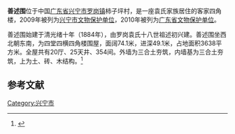 {{coord|24|26|19|N|115|37|54|E|scale:10000|display=title}}
{{文物保护单位
| 级别 = 省级
| 省区市 = 广东省
| 图片 = 
| 名称 = 善述围
| 编号 = 7-54
| 分类 = 古建筑
| 时代 = 清
| 所在 = [[兴宁市|兴宁市]][[罗岗镇|罗岗镇]]柿子坪村
| 登录 = 2012年10月20日
}}
'''善述围'''位于中国[[广东省|广东省]][[兴宁市|兴宁市]][[罗岗镇|罗岗镇]]柿子坪村，是一座袁氏家族居住的客家四角楼，2009年被列为[[兴宁市文物保护单位|兴宁市文物保护单位]]，2010年被列为[[广东省文物保护单位|广东省文物保护单位]]。

善述围始建于清光绪十年（1884年），由罗岗袁氏十八世祖述初兴建。善述围坐西北朝东南，为四堂四横四角楼围屋，面阔74.1米，进深49.1米，占地面积3638平方米。全屋共有20厅、25天井、354间。外墙为三合土夯筑，内墙基为三合土夯筑，上为土、砖、木结构。<ref>{{cite book |title=客家民居·兴宁卷 |author=中国梅州市委宣传部编 |publisher=华南理工大学出版社 |year=2012 |pages=112 |ISBN=978-7-5623-3587-0 }}</ref>

==参考文献==
{{reflist}}

{{梅州市境内的广东省文物保护单位}}

{{DEFAULTSORT:S}}
[[Category:兴宁市|Category:兴宁市]]